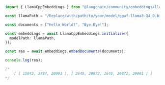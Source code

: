 ```typescript
import { LlamaCppEmbeddings } from "@langchain/community/embeddings/llama_cpp";

const llamaPath = "/Replace/with/path/to/your/model/gguf-llama3-Q4_0.bin";

const documents = ["Hello World!", "Bye Bye!"];

const embeddings = await LlamaCppEmbeddings.initialize({
  modelPath: llamaPath,
});

const res = await embeddings.embedDocuments(documents);

console.log(res);

/*
	[ [ 15043, 2787, 29991 ], [ 2648, 29872, 2648, 29872, 29991 ] ]
*/
```